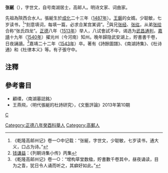 '''张綖'''（{{bd|1487年||1543年}}），字世文，自号南湖居士，高邮人。明诗文家、词曲家。

先祖為陝西合水人。張綖生於[[成化|成化]]二十三年（[[1487年|1487年]]）。[[王磐|王磐]]的女婿。少聪敏，七岁读书，<ref>《乾隆高邮州记》卷一○中记载：“张綖，字世文，少聪敏，七岁读书，通大义，口占为诗。”</ref>“刻意填词，每填一篇，必求合某宫某调”。<ref>[[钱谦益|钱谦益]]：《列朝诗集小传》丙集</ref>與兄[[张经|张经]]、[[张纮|张纮]]，从弟[[张绘|张绘]]合称“张氏四龙”。[[正德|正德]]八年（[[1513年|1513年]]）举人，八试會試不中，谒选为[[武昌|武昌]][[通判|通判]]，[[嘉靖|嘉靖]]十九年（[[1540年|1540年]]）擢光州（今河南）知州。晚年歸隐武安湖上，貯書書千卷，日夜誦讀。<ref>《乾隆高邮州记》卷一○：“增构草堂数楹，貯書數千卷其中，昼夜诵读，目为之眚，犹日令人诵而听之，其癖好如此。”</ref>嘉靖二十二年（[[1543年|1543年]]）卒。著有《詩餘圖譜》、《南湖詩集》、《杜诗通》和《杜律本义》等。有子張守中。

== 注釋 ==
{{reflist}}

==參考書目==
*顧瑮，〈南湖墓誌銘〉
*王燕飛，〈明代張綖的杜詩研究〉，《文藝評論》2013年第10期

{{start box}}
{{s-off}}
{{s-before|[[馬麟_(長安)|馬麟]]}}
{{s-title|明朝光州知州|嘉靖年間－1542年}}
{{s-after|[[萬邦憲|萬邦憲]]}}
{{end box}}

[[category:明朝光州知州|C]]
[[Category:正德八年癸酉科舉人|Category:正德八年癸酉科舉人]]
[[Category:高郵人|Category:高郵人]]